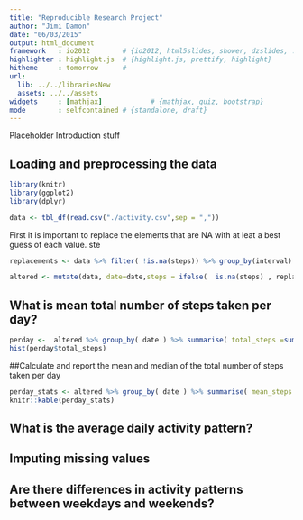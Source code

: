 ```yaml
---
title: "Reproducible Research Project"
author: "Jimi Damon"
date: "06/03/2015"
output: html_document
framework   : io2012        # {io2012, html5slides, shower, dzslides, ...}
highlighter : highlight.js  # {highlight.js, prettify, highlight}
hitheme     : tomorrow      # 
url:
  lib: ../../librariesNew
  assets: ../../assets
widgets     : [mathjax]            # {mathjax, quiz, bootstrap}
mode        : selfcontained # {standalone, draft}
---
```


Placeholder Introduction stuff

## Loading and preprocessing the data

```r
library(knitr)
library(ggplot2)
library(dplyr)

```


```r
data <- tbl_df(read.csv("./activity.csv",sep = ","))
```

First it is important to replace the elements that are NA with 
at leat a best guess of each value.
ste

```r
replacements <- data %>% filter( !is.na(steps)) %>% group_by(interval) %>% summarize( ave_steps = floor(mean(steps)))
```

```r
altered <- mutate(data, date=date,steps = ifelse(  is.na(steps) , replacements[which( interval == replacements$interval )]$ave_steps, steps))
```
## What is mean total number of steps taken per day?

```r
perday <-  altered %>% group_by( date ) %>% summarise( total_steps =sum(steps ))
hist(perday$total_steps)
```
##Calculate and report the mean and median of the total number of steps taken per day
```r
perday_stats <- altered %>% group_by( date ) %>% summarise( mean_steps = mean(steps ), median_steps = median(steps))
knitr::kable(perday_stats)
```


## What is the average daily activity pattern?



## Imputing missing values



## Are there differences in activity patterns between weekdays and weekends?

